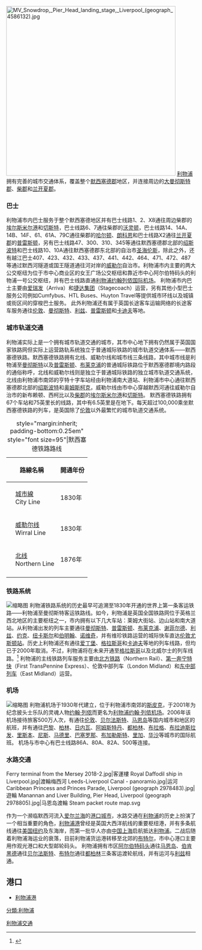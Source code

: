 [[File:MV_Snowdrop,_Pier_Head_landing_stage,_Liverpool_(geograph_4586132).jpg|450px]]
[[利物浦|利物浦]]拥有完善的城市交通体系，覆盖整个[[默西塞德郡|默西塞德郡]]地区，并连接周边的[[大曼彻斯特郡|大曼彻斯特郡]]、[[柴郡|柴郡]]和[[兰开夏郡|兰开夏郡]]。

=== 巴士 ===
利物浦市内巴士服务于整个默西塞德地区并有巴士线路1、2、X8通往周边柴郡的[[埃尔斯米尔港|埃尔斯米尔港]]和[[切斯特|切斯特]]，巴士线路6、7通往柴郡的[[沃灵顿|沃灵顿]]，巴士线路14、14A、14B、14F、61、61A、79C通往柴郡的[[哈尔顿|哈尔顿]]、[[朗科恩|朗科恩]]和巴士线路X2通往[[兰开夏郡|兰开夏郡]]的[[普雷斯顿|普雷斯顿]]，另有巴士线路47、300、310、345等通往默西塞德郡北部的[[绍斯波特|绍斯波特]]和巴士线路10、10A通往默西塞德郡东北部的自治市[[圣海伦斯|圣海伦斯]]，除此之外，还有越江巴士407、423、432、433、437、441、442、464、471、472、487等通过默西河隧道或国王隧道通往河对岸的[[威勒尔|威勒尔]]自治市。利物浦市内主要的两大公交枢纽为位于市中心商业区的女王广场公交枢纽和靠近市中心阿尔伯特码头的利物浦一号公交枢纽，并有巴士线路直通[[利物浦约翰列侬国际机场|利物浦约翰列侬国际机场]]。
利物浦市内巴士主要由[[爱瑞发|爱瑞发]]（Arriva）和[[捷达集团|捷达集团]]（Stagecoach）运营，另有其他小型巴士服务公司例如Cumfybus、HTL Buses、Huyton Travel等提供城市环线以及城镇或街区间的穿梭巴士服务。
此外利物浦还有属于英国长途客车运输网络的长途客车服务通往[[伦敦|伦敦]]、[[曼彻斯特|曼彻斯特]]、[[利兹|利兹]]、[[普雷斯顿|普雷斯顿]]和[[卡迪夫|卡迪夫]]等地。

=== 城市轨道交通 ===
{{main|默西塞德铁路}}
利物浦实际上是一个拥有城市轨道交通的城市，其市中心地下拥有仍然属于英国国家铁路网但实际上运营路轨系统独立于普通城际铁路的城市轨道交通体系——默西塞德铁路。默西塞德铁路拥有北线、威勒尔线和城市线三条线路，其中城市线是利物浦至[[曼彻斯特|曼彻斯特]]以及[[普雷斯顿|普雷斯顿]]、[[布莱克浦|布莱克浦]]的普通城际铁路位于默西塞德郡境内路段的通俗称呼，北线和威勒尔线则是独立于普通城际铁路的独立城市轨道交通系统，北线由利物浦市南郊的亨特十字车站经由利物浦南大道站、利物浦市中心通往默西塞德郡北部的[[绍斯波特|绍斯波特]]和[[奥姆斯柯克|奥姆斯柯克]]，威勒尔线由市中心穿越默西河通往威勒尔自治市的新布赖顿、西柯比以及[[柴郡|柴郡]]的[[埃尔斯米尔港|埃尔斯米尔港]]和[[切斯特|切斯特]]。
默西塞德铁路拥有67个车站和75英里长的线路，其中有6.5英里是在地下。每天超过100,000乘坐默西塞德铁路的列车，是英国除了[[伦敦|伦敦]]以外最繁忙的城市轨道交通系统。

{| class=wikitable align=center
|+ style="margin:inherit; padding-bottom:0.25em" style="font size=95"|默西塞德铁路路线
!colspan=2| 路線名稱
! style="white-space: nowrap"|開通年份
! 路線類型
|-
| style="background:#{{LUL color|Central}};"|
|[[城市线_(默西铁路)|城市線]]<br />City Line
| 1830年
| 普通城际铁路
|-
| style="background:#{{LUL color|District}};"|
|[[威勒尔线|威勒尔线]]<br />Wirral Line
| 1830年
| 淺層隧道和地面铁轨
|-
| style="background:#{{LUL color|Piccadilly}};"|
|[[北線_(默西鐵路)|北线]]<br />Northern Line
| 1876年
| 淺層隧道和地面铁轨
|-
|}

=== 铁路系统 ===
[[File:Lime_street_july_2010.jpg|缩略图]]
利物浦铁路系统的历史最早可追溯至1830年开通的世界上第一条客运铁路——利物浦至曼彻斯特客运铁路线。如今，利物浦是英国全国铁路网位于英格兰西北地区的主要枢纽之一，市内拥有以下几大车站：莱姆大街站、边山站和南大道站。从利物浦出发的列车主要通往[[曼彻斯特|曼彻斯特]]、[[普雷斯顿|普雷斯顿]]、[[布莱克浦|布莱克浦]]、[[谢菲尔德|谢菲尔德]]、[[利兹|利兹]]、[[约克|约克]]、[[纽卡斯尔|纽卡斯尔]]和[[伯明翰|伯明翰]]、[[诺维奇|诺维奇]]，并有维珍铁路运营的城际快车直达[[伦敦|伦敦]][[尤斯顿站|尤斯顿站]]。历史上利物浦还有通往[[爱丁堡|爱丁堡]]、[[格拉斯哥|格拉斯哥]]和[[卡迪夫|卡迪夫]]等地的列车线路，但均已于2000年取消。不过，利物浦将在未来开通至[[格拉斯哥|格拉斯哥]]以及北威尔士的列车线路。<ref>{{cite web|url=http://www.renaissancetrains.com/glasgow-trains.html|title=Glasgow Trains|publisher=Renaissance Trains|accessdate=26 May 2009|archive-date=2016-04-14|archive-url=https://web.archive.org/web/20160414012526/http://www.renaissancetrains.com/glasgow-trains.html|dead-url=no}}</ref>
利物浦的主线铁路列车服务主要由[[北方铁路|北方铁路]]（Northern Rail）、[[第一奔宁特快|第一奔宁特快]]（First TransPennine Express）、伦敦中部列车（London Midland）和[[东中部列车|东中部列车]]（East Midland）运营。

=== 机场 ===
[[File:City_Sightseeing_Liverpool_bus_T2_(S855_DGX),_13_December_2011.jpg|缩略图]]
利物浦机场于1930年代建立，位于利物浦市南郊的[[斯皮克|斯皮克]]，于2001年为纪念披头士乐队的灵魂人物[[约翰·列侬|约翰·列侬]]而更名为[[利物浦约翰·列侬机场|利物浦约翰·列侬机场]]。2006年该机场接待旅客500万人次，有通往[[伦敦|伦敦]]、[[贝尔法斯特|贝尔法斯特]]、[[马恩岛|马恩岛]]等国内城市和地区的航班，并有通往[[巴黎|巴黎]]、[[柏林|柏林]]、[[日内瓦|日内瓦]]、[[阿姆斯特丹|阿姆斯特丹]]、[[都柏林|都柏林]]、[[布拉格|布拉格]]、[[布拉迪斯拉发|布拉迪斯拉发]]、[[里斯本|里斯本]]、[[尼斯|尼斯]]、[[马德里|马德里]]、[[巴塞罗那|巴塞罗那]]、[[布加勒斯特|布加勒斯特]]、[[里加|里加]]、[[华沙|华沙]]等城市的国际航班。
机场与市中心有巴士线路86A、80A、82A、500等连接。

=== 水路交通 ===
<gallery>
Ferry terminal from the Mersey 2018-2.jpg|客運樓
Royal Daffodil ship in Liverpool.jpg|渡輪梅西河
Leeds-Liverpool Canal - panoramio.jpg|运河
Caribbean Princess and Princes Parade, Liverpool (geograph 2978483).jpg|遊輪
Manannan and Liver Building, Pier Head, Liverpool (geograph 2978805).jpg|马恩岛渡輪
Steam packet route map.svg
</gallery>
作为一个濒临默西河流入[[爱尔兰海|爱尔兰海]]的[[港口城市|港口城市]]，水路交通在[[利物浦|利物浦]]的历史上扮演了一个相当重要的角色，[[利物浦港|利物浦港]]曾经是英国大西洋航线的重要枢纽港，并有多条航线通往[[美国|美国]][[纽约|纽约]]及东海岸，而第一批华人亦由[[中国|中国]][[上海|上海]]启航抵达[[利物浦|利物浦]]。二战后随着利物浦海运业的衰落，目前利物浦货运港转移至北郊的[[布特尔|布特尔]]，市中心港口主要用作观光港口和大型邮轮码头。
利物浦拥有市区[[阿尔伯特码头|阿尔伯特码头]]通往[[马恩岛|马恩岛]]、[[伯肯黑德|伯肯黑德]]通往[[贝尔法斯特|贝尔法斯特]]、[[布特尔|布特尔]]通往[[都柏林|都柏林]]三条客运渡轮航线，并有运河与[[利兹|利兹]]相通。

==港口==
*[[利物浦港|利物浦港]]
[[分類:利物浦|分類:利物浦]]
[[Category:利物浦交通|]]